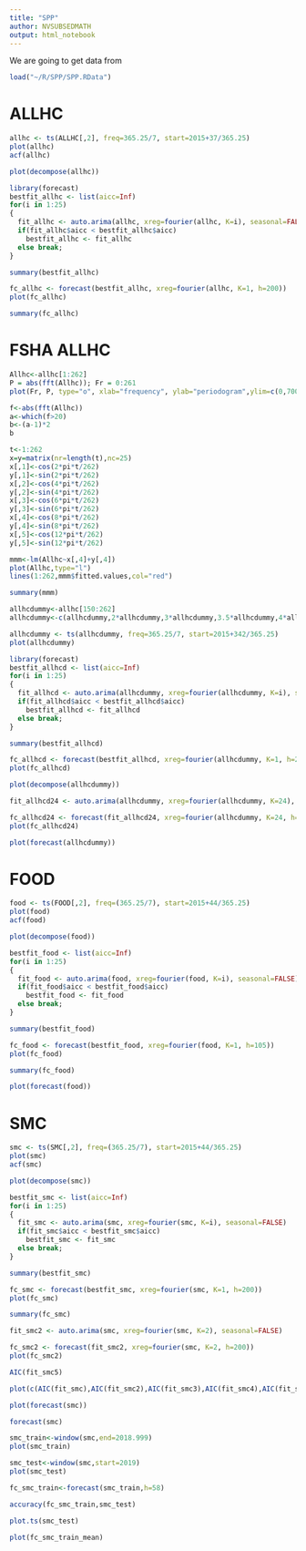 ```yaml
---
title: "SPP"
author: NVSUBSEDMATH
output: html_notebook
---
```

We are going to get data from 

```r
load("~/R/SPP/SPP.RData")
```

# ALLHC

```r
allhc <- ts(ALLHC[,2], freq=365.25/7, start=2015+37/365.25)
plot(allhc)
acf(allhc)
```

```r
plot(decompose(allhc))
```


```r
library(forecast)
bestfit_allhc <- list(aicc=Inf)
for(i in 1:25)
{
  fit_allhc <- auto.arima(allhc, xreg=fourier(allhc, K=i), seasonal=FALSE)
  if(fit_allhc$aicc < bestfit_allhc$aicc)
    bestfit_allhc <- fit_allhc
  else break;
}
```


```r
summary(bestfit_allhc)
```


```r
fc_allhc <- forecast(bestfit_allhc, xreg=fourier(allhc, K=1, h=200))
plot(fc_allhc)
```


```r
summary(fc_allhc)
```

# FSHA ALLHC

```r
Allhc<-allhc[1:262]
P = abs(fft(Allhc)); Fr = 0:261
plot(Fr, P, type="o", xlab="frequency", ylab="periodogram",ylim=c(0,700))
```

```r
f<-abs(fft(Allhc))
a<-which(f>20)
b<-(a-1)*2
b
```

```r
t<-1:262
x=y=matrix(nr=length(t),nc=25)
x[,1]<-cos(2*pi*t/262)
y[,1]<-sin(2*pi*t/262)
x[,2]<-cos(4*pi*t/262)
y[,2]<-sin(4*pi*t/262)
x[,3]<-cos(6*pi*t/262)
y[,3]<-sin(6*pi*t/262)
x[,4]<-cos(8*pi*t/262)
y[,4]<-sin(8*pi*t/262)
x[,5]<-cos(12*pi*t/262)
y[,5]<-sin(12*pi*t/262)
```

```r
mmm<-lm(Allhc~x[,4]+y[,4])
plot(Allhc,type="l")
lines(1:262,mmm$fitted.values,col="red")
```

```r
summary(mmm)
```


```r
allhcdummy<-allhc[150:262]
allhcdummy<-c(allhcdummy,2*allhcdummy,3*allhcdummy,3.5*allhcdummy,4*allhcdummy,4.2*allhcdummy)
```

```r
allhcdummy <- ts(allhcdummy, freq=365.25/7, start=2015+342/365.25)
plot(allhcdummy)
```

```r
library(forecast)
bestfit_allhcd <- list(aicc=Inf)
for(i in 1:25)
{
  fit_allhcd <- auto.arima(allhcdummy, xreg=fourier(allhcdummy, K=i), seasonal=FALSE)
  if(fit_allhcd$aicc < bestfit_allhcd$aicc)
    bestfit_allhcd <- fit_allhcd
  else break;
}
```

```r
summary(bestfit_allhcd)
```

```r
fc_allhcd <- forecast(bestfit_allhcd, xreg=fourier(allhcdummy, K=1, h=200))
plot(fc_allhcd)
```

```r
plot(decompose(allhcdummy))
```


```r
fit_allhcd24 <- auto.arima(allhcdummy, xreg=fourier(allhcdummy, K=24), seasonal=FALSE)
```

```r
fc_allhcd24 <- forecast(fit_allhcd24, xreg=fourier(allhcdummy, K=24, h=200))
plot(fc_allhcd24)
```

```r
plot(forecast(allhcdummy))
```


# FOOD

```r
food <- ts(FOOD[,2], freq=(365.25/7), start=2015+44/365.25)
plot(food)
acf(food)
```

```r
plot(decompose(food))
```

```r
bestfit_food <- list(aicc=Inf)
for(i in 1:25)
{
  fit_food <- auto.arima(food, xreg=fourier(food, K=i), seasonal=FALSE)
  if(fit_food$aicc < bestfit_food$aicc)
    bestfit_food <- fit_food
  else break;
}
```

```r
summary(bestfit_food)
```

```r
fc_food <- forecast(bestfit_food, xreg=fourier(food, K=1, h=105))
plot(fc_food)
```

```r
summary(fc_food)
```

```r
plot(forecast(food))
```


# SMC

```r
smc <- ts(SMC[,2], freq=(365.25/7), start=2015+44/365.25)
plot(smc)
acf(smc)
```

```r
plot(decompose(smc))
```

```r
bestfit_smc <- list(aicc=Inf)
for(i in 1:25)
{
  fit_smc <- auto.arima(smc, xreg=fourier(smc, K=i), seasonal=FALSE)
  if(fit_smc$aicc < bestfit_smc$aicc)
    bestfit_smc <- fit_smc
  else break;
}
```

```r
summary(bestfit_smc)
```

```r
fc_smc <- forecast(bestfit_smc, xreg=fourier(smc, K=1, h=200))
plot(fc_smc)
```

```r
summary(fc_smc)
```

```r
fit_smc2 <- auto.arima(smc, xreg=fourier(smc, K=2), seasonal=FALSE)
```

```r
fc_smc2 <- forecast(fit_smc2, xreg=fourier(smc, K=2, h=200))
plot(fc_smc2)
```

```r
AIC(fit_smc5)
```

```r
plot(c(AIC(fit_smc),AIC(fit_smc2),AIC(fit_smc3),AIC(fit_smc4),AIC(fit_smc5),AIC(fit_smc6),AIC(fit_smc7),AIC(fit_smc8)))
```

```r
plot(forecast(smc))
```

```r
forecast(smc)
```

```r
smc_train<-window(smc,end=2018.999)
plot(smc_train)
```

```r
smc_test<-window(smc,start=2019)
plot(smc_test)
```

```r
fc_smc_train<-forecast(smc_train,h=58)
```

```r
accuracy(fc_smc_train,smc_test)
```

```r
plot.ts(smc_test)
```

```r
plot(fc_smc_train_mean)
```



